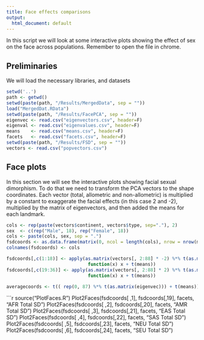 ```yaml
---
title: Face effects comparisons
output: 
  html_document: default
---
```


In this script we will look at some interactive plots showing the effect of sex on the face across populations. 
Remember to open the file in chrome.

## Preliminaries

We will load the necessary libraries, and datasets

```r
setwd('..')
path <- getwd()
setwd(paste(path, "/Results/MergedData", sep = ""))
load("MergedDat.RData")
setwd(paste(path, "/Results/FacePCA", sep = ""))
eigenvec <- read.csv("eigenvectors.csv", header=F)
eigenval <- read.csv("eigenvalues.csv", header=F)
means    <- read.csv("means.csv", header=F)
facets   <- read.csv("facets.csv", header=F)
setwd(paste(path, "/Results/FSD", sep = ""))
vectors <- read.csv("popvectors.csv")
```

## Face plots

In this section we will see the interactive plots showing facial sexual dimorphism.
To do that we need to transform the PCA vectors to the shape coordinates.
Each vector (total, allometric and non-allometric) is multiplied by a constant to exaggerate the facial effects (in this case 2 and -2), multiplied by the matrix of eigenvectors, and then added the means for each landmark.

```r
cols <- rep(paste(vectors$continent, vectors$type, sep="."), 2)
sex  <- c(rep("Male", 18), rep("Female", 18))
cols <- paste(cols, sex, sep = ".")
fsdcoords <- as.data.frame(matrix(0, ncol = length(cols), nrow = nrow(means)))
colnames(fsdcoords) <- cols

fsdcoords[,c(1:18)] <- apply(as.matrix(vectors[, 2:88] * -2) %*% t(as.matrix(eigenvec)), 1, 
                              function(x) x + t(means))
fsdcoords[,c(19:36)] <- apply(as.matrix(vectors[, 2:88] * 2) %*% t(as.matrix(eigenvec)), 1, 
                              function(x) x + t(means))

averagecoords <- t(( rep(0, 87) %*% t(as.matrix(eigenvec))) + t(means))
```


```r
source("PlotFaces.R")
Plot2Faces(fsdcoords[ ,1], fsdcoords[,19], facets, "AFR Total SD")
Plot2Faces(fsdcoords[ ,2], fsdcoords[,20], facets, "AMR Total SD")
Plot2Faces(fsdcoords[ ,3], fsdcoords[,21], facets, "EAS Total SD")
Plot2Faces(fsdcoords[ ,4], fsdcoords[,22], facets, "SAS Total SD")
Plot2Faces(fsdcoords[ ,5], fsdcoords[,23], facets, "NEU Total SD")
Plot2Faces(fsdcoords[ ,6], fsdcoords[,24], facets, "SEU Total SD")
